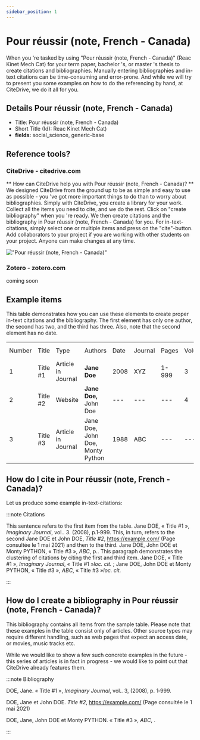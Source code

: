 ```yaml
---
sidebar_position: 1
---
```


# Pour réussir (note, French - Canada)

When you 're tasked by using "Pour réussir (note, French - Canada)" (Reac Kinet Mech Cat) for your term paper, bachelor 's, or master 's thesis to create citations and bibliographies.
Manually entering bibliographies and in-text citations can be time-consuming and error-prone. And while we will try to present you some examples on how to do the referencing by hand, at CiteDrive, we do it all for you.

## Details  Pour réussir (note, French - Canada)
* Title: Pour réussir (note, French - Canada)
* Short Title (Id): Reac Kinet Mech Cat)
* **fields:** social_science, generic-base

## Reference tools?
### CiteDrive - citedrive.com
** How can CiteDrive help you with Pour réussir (note, French - Canada)? **
We designed CiteDrive from the ground up to be as simple and easy to use as possible - you 've got more important things to do than to worry about bibliographies. Simply with CiteDrive, you create a library for your work. Collect all the items you need to cite, and we do the rest. Click on "create bibliography" when you 're ready. We then create citations and the bibliography in Pour réussir (note, French - Canada) for you. For in-text-citations, simply select one or multiple items and press on the "cite"-button. Add collaborators to your project if you are working with other students on your project. Anyone can make changes at any time.


!["Pour réussir (note, French - Canada)"](images/pour-reussir-note-french--canada.svg "Choose Pour réussir (note, French - Canada) in the CiteDrive App")

### Zotero - zotero.com

coming soon

## Example items

This table demonstrates how you can use these elements to create proper in-text citations and the bibliography. The first element has only one author, the second has two, and the third has three. Also, note that the second element has no date.


<table>
  <tr>
   <td>Number
   </td>
   <td>Title
   </td>
   <td>Type
   </td>
   <td>Authors
   </td>
   <td>Date
   </td>
   <td>Journal
   </td>
   <td>Pages
   </td>
   <td>Volume
   </td>
   <td>Issue
   </td>
   <td>Access Date
   </td>
  </tr>
  <tr>
   <td>1
   </td>
   <td>Title #1
   </td>
   <td>Article in Journal
   </td>
   <td><strong>Jane Doe</strong>
   </td>
   <td>2008
   </td>
   <td>XYZ
   </td>
   <td>1-999
   </td>
   <td>3
   </td>
   <td>2
   </td>
   <td>--
   </td>
  </tr>
  <tr>
   <td>
2
   </td>
   <td>Title #2
   </td>
   <td>Website
   </td>
   <td><strong>Jane Doe, </strong>John Doe
   </td>
   <td>---
   </td>
   <td>---
   </td>
   <td>---
   </td>
   <td>4
   </td>
   <td>---
   </td>
   <td>2020-05-01
   </td>
  </tr>
  <tr>
   <td>3
   </td>
   <td>Title #3
   </td>
   <td>Article in Journal
   </td>
   <td>Jane Doe, John Doe, Monty Python
   </td>
   <td>1988
   </td>
   <td>ABC
   </td>
   <td>---
   </td>
   <td>---
   </td>
   <td>16
   </td>
   <td>---
   </td>
  </tr>
</table>



## How do I cite in  Pour réussir (note, French - Canada)?

Let us produce some example in-text-citations:

:::note Citations


This sentence refers to the first item from the table. Jane DOE, « Title #1 », <i>Imaginary Journal</i>, vol.. 3.  (2008), p.1‑999. This, in turn, refers to the second Jane DOE et John  DOE, <i>Title #2</i>, https://example.com/ (Page consultée le  1 mai 2021)
and then to the third.  Jane DOE, John DOE et Monty PYTHON, « Title #3 », <i>ABC</i>, p..
This paragraph demonstrates the clustering of citations by citing the first and third item. Jane DOE, « Title #1 », <i>Imaginary Journal</i>, « Title #1 »<i>loc. cit.</i> ; Jane DOE, John DOE et Monty PYTHON, « Title #3 », <i>ABC</i>, « Title #3 »<i>loc. cit.</i>

:::

## How do I create a bibliography in Pour réussir (note, French - Canada)?

This bibliography contains all items from the sample table. Please note that these examples in the table consist only of articles. Other source types may require different handling, such as web pages that expect an access date, or movies, music tracks etc.

While we would like to show a few such concrete examples in the future - this series of articles is in fact in progress - we would like to point out that CiteDrive already features them.

:::note Bibliography

DOE, Jane. « Title #1 », <i>Imaginary Journal</i>, vol.. 3,  (2008), p. 1‑999.

DOE, Jane et John  DOE. <i>Title #2</i>, https://example.com/ (Page consultée le  1 mai 2021)

DOE, Jane, John DOE et Monty PYTHON. « Title #3 », <i>ABC</i>, .



:::


        
